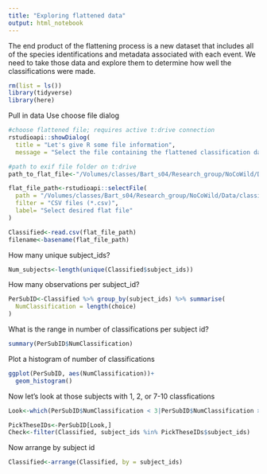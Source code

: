 ```yaml
---
title: "Exploring flattened data"
output: html_notebook
---
```


The end product of the flattening process is a new dataset that includes all of the species identifications and metadata associated with each event. We need to take those data and explore them to determine how well the classifications were made.

```r
rm(list = ls())
library(tidyverse)
library(here)
```
Pull in data
Use choose file dialog
```r
#choose flattened file; requires active t:drive connection
rstudioapi::showDialog(
  title = "Let's give R some file information",
  message = "Select the file containing the flattened classification data you wish to process")

#path to exif file folder on t:drive
path_to_flat_file<-"/Volumes/classes/Bart_s04/Research_group/NoCoWild/Data/classification_files/"

flat_file_path<-rstudioapi::selectFile(
  path = "/Volumes/classes/Bart_s04/Research_group/NoCoWild/Data/classification_files/",
  filter = "CSV files (*.csv)",
  label= "Select desired flat file"
)

Classified<-read.csv(flat_file_path)
filename<-basename(flat_file_path)
```
How many unique subject_ids?
```r
Num_subjects<-length(unique(Classified$subject_ids))
```
How many observations per subject_id?
```r
PerSubID<-Classified %>% group_by(subject_ids) %>% summarise(
  NumClassification = length(choice)
)
```
What is the range in number of classifications per subject id?
```r
summary(PerSubID$NumClassification)
```
Plot a histogram of number of classifications
```r
ggplot(PerSubID, aes(NumClassification))+
  geom_histogram()
```
Now let's look at those subjects with 1, 2, or 7-10 classfications

```r
Look<-which(PerSubID$NumClassification < 3|PerSubID$NumClassification > 6)

PickTheseIDs<-PerSubID[Look,]
Check<-filter(Classified, subject_ids %in% PickTheseIDs$subject_ids)
```

Now arrange by subject id
```r
Classified<-arrange(Classified, by = subject_ids)
```






